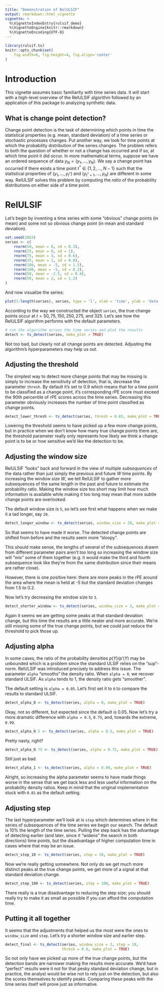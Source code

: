 ```yaml
---
title: "Demonstration of RelULSIF"
output: rmarkdown::html_vignette
vignette: >
  %\VignetteIndexEntry{rulsif_demo}
  %\VignetteEngine{knitr::rmarkdown}
  %\VignetteEncoding{UTF-8}
---
```


```r
library(rulsif.ts)
knitr::opts_chunk$set(
    fig.width=6, fig.height=4, fig.align='center'
)
```

# Introduction

This vignette assumes basic familiarity with time series data. It will start 
with a high-level overview of the RelULSIF algorithm 
followed by an application of this package to analyzing synthetic data.

## What is change point detection?
Change point detection is the task of determining which points in time the 
statistical properties (e.g. mean, standard deviation) of a time series or
stochastic processes changes. Put another way, we look for time points at which
the probability distribution of the series changes. The problem refers to both
the question of whether or not a change has occurred and if so, at which time point
it did occur. In more mathematical terms, suppose we have an ordered sequence of data 
$y_{N} = (y_1, \ldots, y_N)$. We say a change point has occurred if there exists a
time point $t^* \in \{1, 2, \ldots, N - 1\}$ such that the statistical properties
of $(y_1, \ldots, y_{t^*})$ and $(y_{t^*+1}, \ldots, y_N)$ are different in some way.
RelULSIF solves this problem by computing the *ratio* of the 
probability distributions on either side of a time point.

# RelULSIF

Let's begin by inventing a time series with some "obvious" change points (in mean)
and some not so obvious change point (in mean and standard deviation).

```r
set.seed(2883)
series <- c(
    rnorm(50, mean = 0, sd = 0.3),
    rnorm(25, mean = 8, sd = 1),
    rnorm(75, mean = 3, sd = 0.6),
    rnorm(25, mean = 1, sd = 0.8),
    rnorm(100, mean = -5, sd = 1.5),
    rnorm(100, mean = -5, sd = 0.2),
    rnorm(50, mean = -2.5, sd = 0.4),
    rnorm(50, mean = 2, sd = 1.2)
)
```

And now visualize the series:

```r
plot(1:length(series), series, type = 'l', xlab = 'time', ylab = 'data')
```

According to the way we constructed the object `series`, the true change points
occur at $t = 50, 75, 150, 250, 275,$ and $325$. Let's see how the RelULSIF 
algorithm performs with the default parameters.

```r
# run the algorithm across the time series and plot the results
detect <- ts_detect(series, make_plot = TRUE)
```

Not too bad, but clearly not all change points are detected. Adjusting the algorithm's 
hyperparameters may help us out. 


## Adjusting the threshold
The simplest way to detect more change points that may be missing is simply
to increase the sensitivity of detection, that is, decrease the parameter
`thresh`. By default it's set to 0.9 which means that for a time point to
be classified as a change point, it's corresponding rPE score must exceed the 
90th percentile of rPE scores across the time series. Decreasing this
parameter obviously increases the number of time point classified as 
change points.

```r
detect_lower_thresh <- ts_detect(series, thresh = 0.65, make_plot = TRUE)
```

Lowering the threshold seems to have picked up a few more change points,
but in practice when we don't know how many true change points there are, the
threshold parameter really only represents how likely we think a change point
is to be or how sensitive we'd like the detection to be. 

## Adjusting the window size
RelULSIF "looks" back and forward in the view of multiple *subsequences*
of the data rather than just simply the previous and future $W$ time points. By
increasing the window size $W$, we tell RelULSIF to gather more subsequences of
the same length in the past and future to estimate the probability ratio. Making
the window size too short may limit how much information is available while
making it too long may mean that more subtle change points are overlooked.

The default window size is `5`, so let's see first what happens when we make it a tad
longer, say `20`.

```r
detect_longer_window <- ts_detect(series, window_size = 20, make_plot = TRUE)
```

So that seems to have made it worse. The detected change points are shifted
from before and the results seem more "sloopy".

This should make sense, the lengths
of several of the subsequences drawm from different parameter pairs aren't too long
so increasing the window size will "mix" some of them together (e.g. it would
make the third and fourth subsequence look like they're from the same distribution
since their means are rather close).

However, there is one positive here: there are more peaks in the rPE around the 
area where the mean is held at -5 but the standard  deviation changes from 1.5 to 0.2. 

Now let's try decreasing the window size to `3`.

```r
detect_shorter_window <- ts_detect(series, window_size = 3, make_plot = TRUE)
```

Again it seems we are getting some peaks at that standard deviation change, but
this time the results are a little neater and more accurate. We're still
missing some of the true change points, but we could just reduce the threshold
to pick those up.

## Adjusting alpha
In some cases, the ratio of the probability densities $p(Y) / p'(Y)$ may
be unbounded which is a problem since the standard ULSIF relies on the "sup"-norm.
RelULSIF was introduced precisely to address this issue. The parameter `alpha` "smooths"
the density ratio. When `alpha = 0`,  we recover standard ULSIF. As `alpha` tends to 1,
the density ratio gets "smoother".

The default setting is `alpha = 0.05`. Let's first set it to `0` to compare the
results to standard ULSIF.

```r
detect_alpha_0 <- ts_detect(series, alpha = 0, make_plot = TRUE)
```

Okay, not so different, but expected since the default *is* 0.05. Now let's try
a more dramatic difference with `alpha = 0.5`, `0.75`, and, towards the extreme, `0.99`.

```r
detect_alpha_0.5 <- ts_detect(series, alpha = 0.5, make_plot = TRUE)
```

Pretty nasty, right?

```r
detect_alpha_0.75 <- ts_detect(series, alpha = 0.75, make_plot = TRUE)
```

Still just as bad.

```r
detect_alpha_1 <- ts_detect(series, alpha = 0.99, make_plot = TRUE)
```

Alright, so increasing the alpha parameter seems to have made things worse in 
the sense that we get back less and less useful information on the probability
density ratios. Keep in mind that the original implementation stuck with `0.01`
as the default setting.

## Adjusting step
The last hyperparameter we'll look at is `step` which determines where in the series
of subsequences of the time series we begin our search. The default is 10% the 
length of the time series. Pulling the step back has the advantage
of detecting earlier (and later, since it "widens" the search in both directions) time points,
but the disadvantage of higher computation time in cases where that may be an issue.

```r
detect_step_10 <- ts_detect(series, step = 10, make_plot = TRUE)
```

Now we're really getting somewhere. Not only do we get much more distinct peaks at the true
change points, we get more of a signal at that standard deviation change. 

```r
detect_step_100 <- ts_detect(series, step = 100, make_plot = TRUE)
```

There really is a true disadvantage to reducing the step size; you should really try to make
it as small as possible if you can afford the computation time.

## Putting it all together
It seems that the adjustments that helped us the most were the ones to `window_size`
and `step`. Let's try a shorter window size and earlier step.

```r
detect_final <- ts_detect(series, window_size = 2, step = 10,
                          thresh = 0.6, make_plot = TRUE)
```

So not only have we picked up more of the true change points, but the detection
bands are narrower making the results more accurate. We'd have "perfect" results
were it not for that pesky standard deviation change, but in practice, the analyst
would be wise not to rely just on the detection, but also the scores themselves
to identify peaks. Comparing these peaks with the time series itself will prove
just as informative. 


